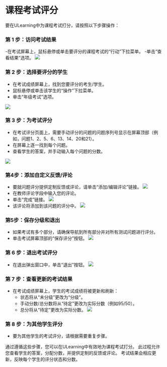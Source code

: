 
# 课程考试评分 

 要在ULearning中为课程考试打分，请按照以下步骤操作： 
 
 ### 第 1 步：访问考试结果 
 
 -在考试屏幕上，鼠标悬停或单击要评分的课程考试的“行动”下拉菜单。 
 -单击“查看结果”选项。 
 ![](/img/utest/teacher/grading01.png)

 ### 第 2 步：选择要评分的学生 

 - 在考试成绩屏幕上，找到您要评分的考生/学生。 
 - 鼠标悬停或单击该学生的“操作”下拉菜单。 
 - 单击“年级考试”选项。 

 ![](/img/utest/teacher/grading02.png)

 ### 第 3 步：为考试评分 

 - 在考试评分页面上，需要手动评分的问题的问题序列号显示在屏幕顶部（例如，问题1、2、5、6、13、14、20和21）。 
 - 在屏幕上逐一找到每个问题。 
 - 查看学生的答案，并手动输入每个问题的分数。 

 ![](/img/utest/teacher/grading03.png)

 ### 第4步：添加自定义反馈/评论 

 - 要就问题评分提供定制反馈或评论，请单击“添加/编辑评论”链接。 
 ![](/img/utest/teacher/grading04.png)
 - 在教师评论字段中输入您的评论。 
 - 单击“完成”链接。 
 ![](/img/utest/teacher/grading05.png)
 - 该评论将添加到该问题的评分中。 
 ![](/img/utest/teacher/grading06.png)

 ### 第5步：保存分级和退出 

 - 如果考试有多个部分，请确保导航到所有部分并对所有测试问题进行评分。 
 - 单击考试屏幕顶部的“保存评分”按钮。 
 ![](/img/utest/teacher/grading07.png)

 ### 第 6 步：退出考试评分 

 - 在退出弹出窗口中，单击“退出”按钮。 
 ![](/img/utest/teacher/grading08.png)

 ### 第 7 步：查看更新的考试结果 
 - 在考试成绩屏幕上，学生的考试成绩将被更新和刷新： 
     - 状态将从“未分级”更改为“分级”。 
     - 手动分数/总分数将从“待定”更改为实际分数（例如95/50）。 
     - 总分将从“待定”更改为实际分数。 
![](/img/utest/teacher/grading09.png)

 ### 第 8 步：为其他学生评分 
 
 - 要为其他学生的考试评分，请根据需要重复步骤。 
 
 通过遵循这些步骤，您可以在ULearning中有效地为课程考试打分。 此过程允许您查看学生的答案，分配分数，并提供定制的反馈或评论。 考试结果会相应更新，反映每个学生的评分状态和分数。
